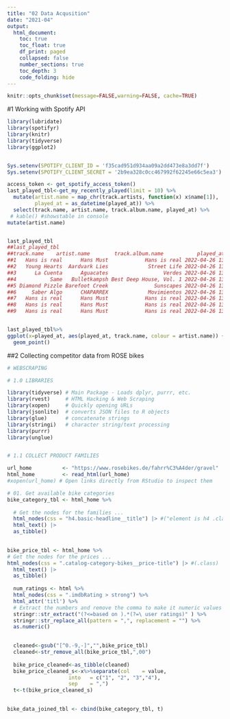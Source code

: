 ```yaml
---
title: "02 Data Acqusition"
date: "2021-04"
output:
  html_document:
    toc: true
    toc_float: true
    df_print: paged
    collapsed: false
    number_sections: true
    toc_depth: 3
    code_folding: hide
---
```


```r
knitr::opts_chunk$set(message=FALSE,warning=FALSE, cache=TRUE)
```
#1 Working with Spotify API

```r
library(lubridate)
library(spotifyr)
library(knitr)
library(tidyverse)
library(ggplot2)


Sys.setenv(SPOTIFY_CLIENT_ID = 'f35cad951d934aa09a2dd473e8a3dd7f')
Sys.setenv(SPOTIFY_CLIENT_SECRET = '2b9ea328c0cc467992f62245e66c5ea3')

access_token <- get_spotify_access_token()
last_played_tbl<-get_my_recently_played(limit = 10) %>% 
  mutate(artist.name = map_chr(track.artists, function(x) x$name[1]),
         played_at = as_datetime(played_at)) %>% 
  select(track.name, artist.name, track.album.name, played_at) %>% 
 # kable() #showstable in console
mutate(artist.name)


last_played_tbl
##last_played_tbl
##track.name    artist.name        track.album.name           played_at
##1   Hans is real      Hans Must            Hans is real 2022-04-26 13:40:26
##2   Young Hearts  Aardvark Lies             Street Life 2022-04-26 13:37:25
##3      La Cuenta      Aguacates                  Verdes 2022-04-26 13:34:57
##4           Same   Bulletkampsh Best Deep House, Vol. 1 2022-04-26 13:32:17
##5 Diamond Pizzle Barefoot Creek               Sunscapes 2022-04-26 13:31:08
##6     Saber Algo      CHAPARREX             Movimientos 2022-04-26 13:27:22
##7   Hans is real      Hans Must            Hans is real 2022-04-26 13:24:27
##8   Hans is real      Hans Must            Hans is real 2022-04-26 13:23:17
##9   Hans is real      Hans Must            Hans is real 2022-04-26 13:22:07


last_played_tbl%>%
ggplot(x=played_at, aes(played_at, track.name, colour = artist.name)) + 
  geom_point()

```
##2 Collecting competitor data from ROSE bikes

```r
# WEBSCRAPING

# 1.0 LIBRARIES

library(tidyverse) # Main Package - Loads dplyr, purrr, etc.
library(rvest)     # HTML Hacking & Web Scraping
library(xopen)     # Quickly opening URLs
library(jsonlite)  # converts JSON files to R objects
library(glue)      # concatenate strings
library(stringi)   # character string/text processing
library(purrr)
library(unglue)


# 1.1 COLLECT PRODUCT FAMILIES

url_home          <- "https://www.rosebikes.de/fahrr%C3%A4der/gravel"
html_home         <- read_html(url_home)
#xopen(url_home) # Open links directly from RStudio to inspect them

# 01. Get available bike categories
bike_category_tbl <- html_home %>%
  
  # Get the nodes for the families ...
  html_nodes(css = "h4.basic-headline__title") |> #("element is h4 .class")
  html_text() |> 
  as_tibble()
  

bike_price_tbl <- html_home %>%
# Get the nodes for the prices ...
html_nodes(css = ".catalog-category-bikes__price-title") |> #(.class)
  html_text() |>
  as_tibble()
  
  num_ratings <- html %>% 
  html_nodes(css = ".imdbRating > strong") %>% 
  html_attr('titl') %>% 
  # Extract the numbers and remove the comma to make it numeric values
  stringr::str_extract("(?<=based on ).*(?=\ user ratings)" ) %>% 
  stringr::str_replace_all(pattern = ",", replacement = "") %>% 
  as.numeric()  
  

  cleaned<-gsub("[^0.-9,-]","",bike_price_tbl)
  cleaned<-str_remove_all(bike_price_tbl,",00")
  
  bike_price_cleaned<-as_tibble(cleaned)
  bike_price_cleaned_s<-x%>%separate(col    = value,
                    into   = c("1", "2", "3","4"),
                    sep    = ",") 
  t<-t(bike_price_cleaned_s)
  

bike_data_joined_tbl <- cbind(bike_category_tbl, t)
```
